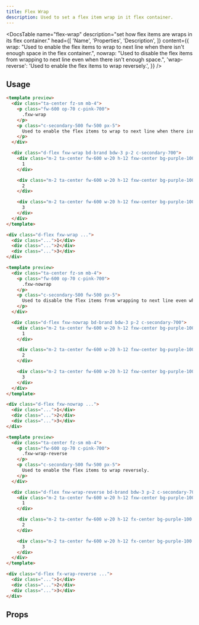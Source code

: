 ```yaml
---
title: Flex Wrap
description: Used to set a flex item wrap in it flex container.
---
```


<DocsTable
  name="flex-wrap"
  description="set how flex items are wraps in its flex container."
  head={[
    'Name',
    'Properties',
    'Description',
  ]}
  content={{
    wrap: "Used to enable the flex items to wrap to next line when there isn't enough space in the flex container.",
    nowrap: "Used to disable the flex items from wrapping to next line even when there isn't enough space.",
    'wrap-reverse': 'Used to enable the flex items to wrap reversely.',
  }}
/>

## Usage

```html rose
<template preview>
  <div class="ta-center fz-sm mb-4">
    <p class="fw-600 op-70 c-pink-700">
      .fxw-wrap
    </p>
    <p class="c-secondary-500 fw-500 px-5">
      Used to enable the flex items to wrap to next line when there isn't enough space in the flex container.
    </p>
  </div>

  <div class="d-flex fxw-wrap bd-brand bdw-3 p-2 c-secondary-700">
    <div class="m-2 ta-center fw-600 w-20 h-12 fxw-center bg-purple-100 bd-purple-200" style="width: 40%">
      1
    </div>

    <div class="m-2 ta-center fw-600 w-20 h-12 fxw-center bg-purple-100 bd-purple-200" style="width: 40%">
      2
    </div>

    <div class="m-2 ta-center fw-600 w-20 h-12 fxw-center bg-purple-100 bd-purple-200" style="width: 40%">
      3
    </div>
  </div>
</template>

<div class="d-flex fxw-wrap ...">
  <div class="...">1</div>
  <div class="...">2</div>
  <div class="...">3</div>
</div>
```

```html rose
<template preview>
  <div class="ta-center fz-sm mb-4">
    <p class="fw-600 op-70 c-pink-700">
      .fxw-nowrap
    </p>
    <p class="c-secondary-500 fw-500 px-5">
      Used to disable the flex items from wrapping to next line even when there isn't enough space.
    </p>
  </div>

  <div class="d-flex fxw-nowrap bd-brand bdw-3 p-2 c-secondary-700">
    <div class="m-2 ta-center fw-600 w-20 h-12 fxw-center bg-purple-100 bd-purple-200" style="width: 40%">
      1
    </div>

    <div class="m-2 ta-center fw-600 w-20 h-12 fxw-center bg-purple-100 bd-purple-200" style="width: 40%">
      2
    </div>

    <div class="m-2 ta-center fw-600 w-20 h-12 fxw-center bg-purple-100 bd-purple-200" style="width: 40%">
      3
    </div>
  </div>
</template>

<div class="d-flex fxw-nowrap ...">
  <div class="...">1</div>
  <div class="...">2</div>
  <div class="...">3</div>
</div>
```

```html rose
<template preview>
  <div class="ta-center fz-sm mb-4">
    <p class="fw-600 op-70 c-pink-700">
      .fxw-wrap-reverse
    </p>
    <p class="c-secondary-500 fw-500 px-5">
      Used to enable the flex items to wrap reversely.
    </p>
  </div>

  <div class="d-flex fxw-wrap-reverse bd-brand bdw-3 p-2 c-secondary-700">
    <div class="m-2 ta-center fw-600 w-20 h-12 fxw-center bg-purple-100 bd-purple-200" style="width: 40%">
      1
    </div>

    <div class="m-2 ta-center fw-600 w-20 h-12 fx-center bg-purple-100 bd-purple-200" style="width: 40%">
      2
    </div>

    <div class="m-2 ta-center fw-600 w-20 h-12 fx-center bg-purple-100 bd-purple-200" style="width: 40%">
      3
    </div>
  </div>
</template>

<div class="d-flex fx-wrap-reverse ...">
  <div class="...">1</div>
  <div class="...">2</div>
  <div class="...">3</div>
</div>
```

## Props

<DocsTable
  name="flex-wrap"
  type="props"
/>


